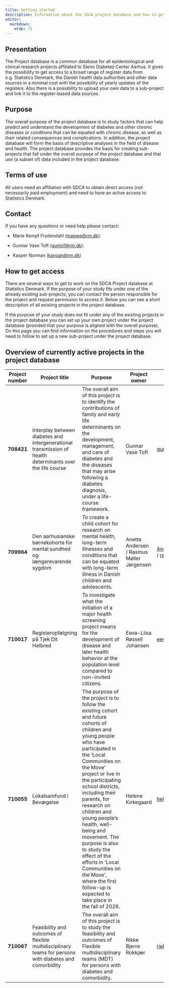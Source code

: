 ```yaml
---
title: Getting started
description: Information about the SDCA project database and how to get access to work with research projects on the database. 
editor: 
  markdown: 
    wrap: 72
---
```


## Presentation

The Project database is a common database for all epidemiological and
clinical research projects affiliated to Steno Diabetes Center Aarhus.
It gives the possibility to get access to a broad range of register data
from e.g. Statistics Denmark, the Danish health data authorities and
other data sources in a minimal cost with the possibility of yearly
updates of the registers. Also there is a possibility to upload your own
data to a sub-project and link it to the register-based data sources.

## Purpose

The overall purpose of the project database is to study factors that can
help predict and understand the development of diabetes and other
chronic diseases or conditions that can be equated with chronic disease,
as well as their related consequences and complications. In addition,
the project database will form the basis of descriptive analyses in the
field of disease and health. The project database provides the basis for
creating sub-projects that fall under the overall purpose of the project
database and that use (a subset of) data included in the project
database.

## Terms of use

All users need an affiliation with SDCA to obtain direct access (not
necessarily paid employment) and need to have an active access to
Statistics Denmark.

## Contact

If you have any questions or need help please contact:

-   Marie Kempf Frydendahl
    ([maipee\@rm.dk](mailto:maipee@rm.dk){.email}):

-   Gunnar Vase Toft ([guntof\@rm.dk](mailto:guntof@rm.dk){.email}):

-   Kasper Norman ([kanoan\@rm.dk](mailto:kanoan@rm.dk){.email})

## How to get access

There are several ways to get to work on the SDCA Project database at
Statistics Denmark. If the purpose of your study fits under one of the
already existing sub-projects, you can contact the person responsible
for the project and request permission to access it. Below you can see a
short description of all existing projects in the project database.

If the purpose of your study does not fit under any of the existing
projects in the project database you can set up your own project under
the project database (provided that your purpose is aligned with the
overall purpose). On this page you can find information on the
procedures and steps you will need to follow to set up a new sub-project
under the project database.

## Overview of currently active projects in the project database

| Project number | Project title | Purpose | Project owner | Contact | Enddate |
|------------|------------|--------------|------------|------------|------------|
| **708421** | Interplay between diabetes and intergenerational transmission of health determinants over the life course | The overall aim of this project is to identify the contributions of family and early life determinants on the development, management, and care of diabetes and the diseases that may arise following a diabetes diagnosis, under a life-course framework. | Gunnar Vase Toft | [guntof\@rm.dk](mailto:guntof@rm.dk){.email} | 31.12.2030 |
| **709964** | Den aarhusianske børnekohorte for mental sundhed og længerevarende sygdom | To create a child cohort for research on mental health, long-term illnesses and conditions that can be equated with long-term illness in Danish children and adolescents. | Anette Andersen / Rasmus Møller Jørgensen | [Anette.Andersen\@rm.dk](mailto:Anette.Andersen@rm.dk){.email} / [rasmujer\@rm.dk](mailto:rasmujer@rm.dk){.email} | 31.12.2034 |
| **710017** | Registeropfølgning på Tjek Dit Helbred | To investigate what the initiation of a major health screening project means for the development of disease and later health behavior at the population level compared to non-invited citizens. | Eeva-Liisa Røssell Johansen | [eevjoh\@rm.dk](mailto:eevjoh@rm.dk){.email} | 31.12.2030 |
| **710055** | Lokalsamfund i Bevægelse | The purpose of the project is to follow the existing cohort and future cohorts of children and young people who have participated in the 'Local Communities on the Move' project or live in the participating school districts, including their parents, for research on children and young people's health, well-being and movement. The purpose is also to study the effect of the efforts in 'Local Communities on the Move', where the first follow-up is expected to take place in the fall of 2026. | Helene Kirkegaard | [helene.kirkegaard\@rm.dk](mailto:helene.kirkegaard@rm.dk){.email} | 31.12.2034 |
| **710067** | Feasibility and outcomes of flexible multidisciplinary teams for persons with diabetes and comorbidity | The overall aim of this project is to study the feasibility and outcomes of Flexible multidisciplinary teams (MDT) for persons with diabetes and comorbidity. | Rikke Bjerre Rokkjær | [rielss\@rm.dk](mailto:rielss@rm.dk){.email} | 31.12.2028 |
